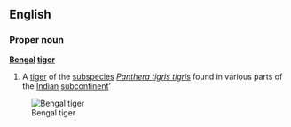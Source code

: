 ==English==
{{wikipedia}}
===Proper noun===
'''[[Bengal]] [[tiger]]'''
#A [[tiger]] of the [[subspecies]] ''[[Panthera tigris tigris]]'' found in various parts of the [[Indian]] [[subcontinent]]'
[[Image:Panthera tigris tigris.jpg|thumb|Bengal tiger]]